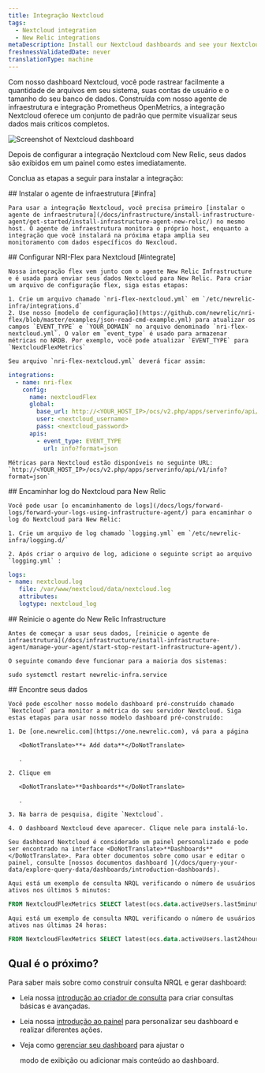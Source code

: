 ```yaml
---
title: Integração Nextcloud
tags:
  - Nextcloud integration
  - New Relic integrations
metaDescription: Install our Nextcloud dashboards and see your Nextcloud performance data in New Relic.
freshnessValidatedDate: never
translationType: machine
---
```




Com nosso dashboard Nextcloud, você pode rastrear facilmente a quantidade de arquivos em seu sistema, suas contas de usuário e o tamanho do seu banco de dados. Construída com nosso agente de infraestrutura e integração Prometheus OpenMetrics, a integração Nextcloud oferece um conjunto de <InlinePopover type="dashboards"/>padrão que permite visualizar seus dados mais críticos completos.

<img
  title="Screenshot of Nextcloud dashboard"
  src={infrastructureNextcloudIntegration}
/>

<figcaption>
  Depois de configurar a integração Nextcloud com New Relic, seus dados são exibidos em um painel como estes imediatamente.
</figcaption>

Conclua as etapas a seguir para instalar a integração:

<Steps>
  <Step>
    ## Instalar o agente de infraestrutura [#infra]

    Para usar a integração Nextcloud, você precisa primeiro [instalar o agente de infraestrutura](/docs/infrastructure/install-infrastructure-agent/get-started/install-infrastructure-agent-new-relic/) no mesmo host. O agente de infraestrutura monitora o próprio host, enquanto a integração que você instalará na próxima etapa amplia seu monitoramento com dados específicos do Nexcloud.
  </Step>

  <Step>
    ## Configurar NRI-Flex para Nextcloud [#integrate]

    Nossa integração flex vem junto com o agente New Relic Infrastructure e é usada para enviar seus dados Nextcloud para New Relic. Para criar um arquivo de configuração flex, siga estas etapas:

    1. Crie um arquivo chamado `nri-flex-nextcloud.yml` em `/etc/newrelic-infra/integrations.d`
    2. Use nosso [modelo de configuração](https://github.com/newrelic/nri-flex/blob/master/examples/json-read-cmd-example.yml) para atualizar os campos `EVENT_TYPE` e `YOUR_DOMAIN` no arquivo denominado `nri-flex-nextcloud.yml`. O valor em `event_type` é usado para armazenar métricas no NRDB. Por exemplo, você pode atualizar `EVENT_TYPE` para `NextcloudFlexMetrics`

    Seu arquivo `nri-flex-nextcloud.yml` deverá ficar assim:

```yml
integrations:
  - name: nri-flex
    config:
      name: nextcloudFlex
      global:
        base_url: http://<YOUR_HOST_IP>/ocs/v2.php/apps/serverinfo/api/v1/
        user: <nextcloud_username>
        pass: <nextcloud_password>
      apis:
        - event_type: EVENT_TYPE
          url: info?format=json
```

    Métricas para Nextcloud estão disponíveis no seguinte URL: `http://<YOUR_HOST_IP>/ocs/v2.php/apps/serverinfo/api/v1/info?format=json`  

  </Step>

  <Step>
    ## Encaminhar log do Nextcloud para New Relic

    Você pode usar [o encaminhamento de logs](/docs/logs/forward-logs/forward-your-logs-using-infrastructure-agent/) para encaminhar o log do Nextcloud para New Relic:

    1. Crie um arquivo de log chamado `logging.yml` em `/etc/newrelic-infra/logging.d/`

    2. Após criar o arquivo de log, adicione o seguinte script ao arquivo `logging.yml` :

```yml
logs:
- name: nextcloud.log
   file: /var/www/nextcloud/data/nextcloud.log
   attributes:
   logtype: nextcloud_log
```
  </Step>

  <Step>
    ## Reinicie o agente do New Relic Infrastructure

    Antes de começar a usar seus dados, [reinicie o agente de infraestrutura](/docs/infrastructure/install-infrastructure-agent/manage-your-agent/start-stop-restart-infrastructure-agent/).

    O seguinte comando deve funcionar para a maioria dos sistemas:

```shell
sudo systemctl restart newrelic-infra.service
```        

  </Step>

  <Step>
    ## Encontre seus dados

    Você pode escolher nosso modelo dashboard pré-construído chamado `Nextcloud` para monitor a métrica do seu servidor Nextcloud. Siga estas etapas para usar nosso modelo dashboard pré-construído:

    1. De [one.newrelic.com](https://one.newrelic.com), vá para a página

       <DoNotTranslate>**+ Add data**</DoNotTranslate>

       .

    2. Clique em

       <DoNotTranslate>**Dashboards**</DoNotTranslate>

       .

    3. Na barra de pesquisa, digite `Nextcloud`.

    4. O dashboard Nextcloud deve aparecer. Clique nele para instalá-lo.

    Seu dashboard Nextcloud é considerado um painel personalizado e pode ser encontrado na interface <DoNotTranslate>**Dashboards**</DoNotTranslate>. Para obter documentos sobre como usar e editar o painel, consulte [nossos documentos dashboard ](/docs/query-your-data/explore-query-data/dashboards/introduction-dashboards).

    Aqui está um exemplo de consulta NRQL verificando o número de usuários ativos nos últimos 5 minutos:

```sql
FROM NextcloudFlexMetrics SELECT latest(ocs.data.activeUsers.last5minutes)
```

    Aqui está um exemplo de consulta NRQL verificando o número de usuários ativos nas últimas 24 horas:

```sql
FROM NextcloudFlexMetrics SELECT latest(ocs.data.activeUsers.last24hours)
```
  </Step>
</Steps>

## Qual é o próximo?

Para saber mais sobre como construir consulta NRQL e gerar dashboard:

* Leia nossa [introdução ao criador de consulta](/docs/query-your-data/explore-query-data/query-builder/introduction-query-builder) para criar consultas básicas e avançadas.

* Leia nossa [introdução ao painel](/docs/query-your-data/explore-query-data/dashboards/introduction-dashboards) para personalizar seu dashboard e realizar diferentes ações.

* Veja como [gerenciar seu dashboard](/docs/query-your-data/explore-query-data/dashboards/manage-your-dashboard) para ajustar o

  <InlinePopover type="dashboards"/>

  modo de exibição ou adicionar mais conteúdo ao dashboard.